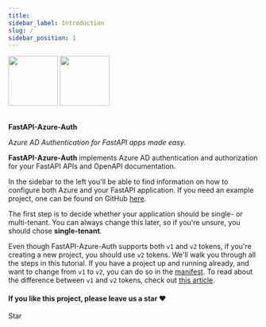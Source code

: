 ```yaml
---
title:  
sidebar_label: Introduction
slug: /
sidebar_position: 1
---
```


<div style={{textAlign: 'center'}}>
  <img src="/../static/img/global/fastad.png" width="100" />
  <img src="/../static/img/global/intility.png" width="100" />
  <br/><br/>
  <p>
    <b>FastAPI-Azure-Auth</b>
  </p>
  <p>
    <em>Azure AD Authentication for FastAPI apps made easy.</em>
  </p>
</div>



**FastAPI-Azure-Auth** implements Azure AD authentication and authorization for your FastAPI APIs and OpenAPI
documentation.

In the sidebar to the left you'll be able to find information on how to configure both Azure and your FastAPI application.
If you need an example project, one can be found on GitHub [here](https://github.com/Intility/fastapi-azure-auth/tree/main/demo_project).

The first step is to decide whether your application should be single- or multi-tenant. You can always change this later,
so if you're unsure, you should chose **single-tenant**.

Even though FastAPI-Azure-Auth supports both `v1` and `v2` tokens,
if you're creating a new project, you should use `v2` tokens. We'll walk you through all the steps in this tutorial.
If you have a project up and running already, and want to change from `v1` to `v2`, you can do so in the [manifest](https://docs.microsoft.com/en-us/azure/active-directory/develop/access-tokens#v10-and-v20). To read about the difference between `v1` and `v2` tokens, check out
[this article](https://docs.microsoft.com/en-us/azure/active-directory/develop/access-tokens).

<div style={{textAlign: 'center'}}>
  <h4>If you like this project, please leave us a star ❤ ️️</h4>

<GitHubButton href="https://github.com/intility/fastapi-azure-auth"
              data-color-scheme="no-preference: dark_dimmed; light: dark_dimmed; dark: dark_dimmed;"
              data-icon="octicon-star" data-size="large" data-show-count="true"
              aria-label="Star intility/fastapi-azure-auth on GitHub">Star</GitHubButton>
</div>
